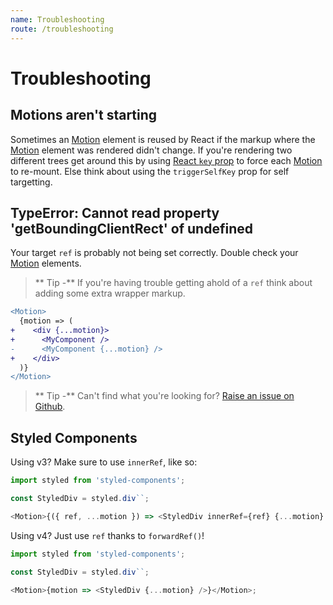 ```yaml
---
name: Troubleshooting
route: /troubleshooting
---
```


# Troubleshooting

## Motions aren't starting

Sometimes an [Motion](/motion) element is reused by React if the markup where the [Motion](/motion) element was rendered didn't change.
If you're rendering two different trees get around this by using [React `key` prop](https://reactjs.org/docs/lists-and-keys.html#keys) to force each [Motion](/motion) to re-mount.
Else think about using the `triggerSelfKey` prop for self targetting.

## TypeError: Cannot read property 'getBoundingClientRect' of undefined

Your target `ref` is probably not being set correctly.
Double check your [Motion](/motion) elements.

> ** Tip -** If you're having trouble getting ahold of a `ref` think about adding some extra wrapper markup.

```diff
<Motion>
  {motion => (
+    <div {...motion}>
+      <MyComponent />
-      <MyComponent {...motion} />
+    </div>
  )}
</Motion>
```

> ** Tip -** Can't find what you're looking for? [Raise an issue on Github](https://github.com/madou/element-motion/issues/new).

## Styled Components

Using v3? Make sure to use `innerRef`,
like so:

```js
import styled from 'styled-components';

const StyledDiv = styled.div``;

<Motion>{({ ref, ...motion }) => <StyledDiv innerRef={ref} {...motion} />}</Motion>;
```

Using v4? Just use `ref` thanks to `forwardRef()`!

```js
import styled from 'styled-components';

const StyledDiv = styled.div``;

<Motion>{motion => <StyledDiv {...motion} />}</Motion>;
```
